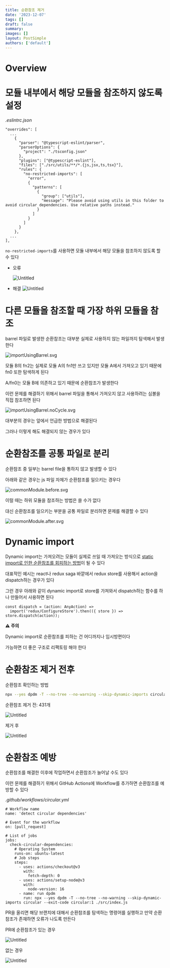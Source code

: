 ```yaml
---
title: 순환참조 제거
date: '2023-12-07'
tags: []
draft: false
summary:
images: []
layout: PostSimple
authors: ['default']
---
```


# Overview

<TOCInline toc={props.toc} exclude="Overview" toHeading={2} />

# 모듈 내부에서 해당 모듈을 참조하지 않도록 설정

_.eslintrc.json_

```tsx
"overrides": [
  ...
	{
	  "parser": "@typescript-eslint/parser",
	  "parserOptions": {
	    "project": "./tsconfig.json"
	  },
	  "plugins": ["@typescript-eslint"],
	  "files": ["./src/utils/**/*.{js,jsx,ts,tsx}"],
	  "rules": {
	    "no-restricted-imports": [
	      "error",
	      {
	        "patterns": [
	          {
	            "group": ["utils"],
	            "message": "Please avoid using utils in this folder to avoid circular dependencies. Use relative paths instead."
	          }
	        ]
	      }
	    ]
	  }
	},
  ...
],
```

`no-restricted-imports`를 사용하면 모듈 내부에서 해당 모듈을 참조하지 않도록 할 수 있다

- 오류

  ![Untitled](/static/images/remove-circular-dependencies/Untitled.png)

- 해결
  ![Untitled](/static/images/remove-circular-dependencies/Untitled%201.png)

# 다른 모듈을 참조할 때 가장 하위 모듈을 참조

barrel 파일로 발생한 순환참조는 대부분 실제로 사용하지 않는 파일까지 탐색해서 발생한다

![importUsingBarrel.svg](/static/images/remove-circular-dependencies/importUsingBarrel.svg)

모듈 B의 fn2는 실제로 모듈 A의 fn1만 쓰고 있지만 모듈 A에서 가져오고 있기 때문에 fn0 또한 탐색하게 된다

A/fn0는 모듈 B에 의존하고 있기 때문에 순환참조가 발생한다

이런 문제를 해결하기 위해서 barrel 파일을 통해서 가져오지 않고 사용하려는 심볼을 직접 참조하면 된다

![importUsingBarrel.noCycle.svg](/static/images/remove-circular-dependencies/importUsingBarrel.noCycle.svg)

대부분의 경우는 앞에서 언급한 방법으로 해결된다

그러나 이렇게 해도 해결되지 않는 경우가 있다

# 순환참조를 공통 파일로 분리

순환참조 중 일부는 barrel file을 통하지 않고 발생할 수 있다

아래와 같은 경우는 js 파일 자체가 순환참조를 일으키는 경우다

![commonModule.before.svg](/static/images/remove-circular-dependencies/commonModule.before.svg)

이럴 때는 하위 모듈을 참조하는 방법은 쓸 수가 없다

대신 순환참조를 일으키는 부분을 공통 파일로 분리하면 문제를 해결할 수 있다

![commonModule.after.svg](/static/images/remove-circular-dependencies/commonModule.after.svg)

# Dynamic import

Dynamic import는 가져오려는 모듈이 실제로 쓰일 때 가져오는 방식으로 [static import로 인한 순환참조를 회피하는 방법](https://github.com/import-js/eslint-plugin-import/issues/2265)이 될 수 있다

대표적인 예시는 react나 redux saga 바깥에서 redux store를 사용해서 action을 dispatch하는 경우가 있다

그런 경우 아래와 같이 dynamic import로 store를 가져와서 dispatch하는 함수를 하나 만들어서 사용하면 된다

```tsx
const dispatch = (action: AnyAction) =>
  import('redux/ConfigureStore').then(({ store }) => store.dispatch(action));
```

**⚠️ 주의**

Dynamic import로 순환참조를 피하는 건 어디까지나 임시방편이다

가능하면 더 좋은 구조로 리팩토링 해야 한다

# 순환참조 제거 전후

순환참조 확인하는 방법

```bash
npx --yes dpdm -T --no-tree --no-warning --skip-dynamic-imports circular --exit-code circular:1 ./src/index.js
```

순환참조 제거 전: 431개

![Untitled](/static/images/remove-circular-dependencies/Untitled%202.png)

제거 후

![Untitled](/static/images/remove-circular-dependencies/Untitled%203.png)

# 순환참조 예방

순환참조를 해결한 이후에 작업하면서 순환참조가 늘어날 수도 있다

이런 문제를 해결하기 위해서 GitHub Actions에 Workflow를 추가하면 순환참조를 예방할 수 있다

_.github/workflows/circular.yml_

```
# Workflow name
name: 'detect circular dependencies'

# Event for the workflow
on: [pull_request]

# List of jobs
jobs:
  check-circular-dependencies:
    # Operating System
    runs-on: ubuntu-latest
    # Job steps
    steps:
      - uses: actions/checkout@v3
        with:
          fetch-depth: 0
      - uses: actions/setup-node@v3
        with:
          node-version: 16
      - name: run dpdm
        run: npx --yes dpdm -T --no-tree --no-warning --skip-dynamic-imports circular --exit-code circular:1 ./src/index.js
```

PR을 올리면 해당 브랜치에 대해서 순환참조를 탐색하는 명령어를 실행하고 만약 순환참조가 존재하면 오류가 나도록 만든다

PR에 순환참조가 있는 경우

![Untitled](/static/images/remove-circular-dependencies/Untitled%204.png)

없는 경우

![Untitled](/static/images/remove-circular-dependencies/Untitled%205.png)
